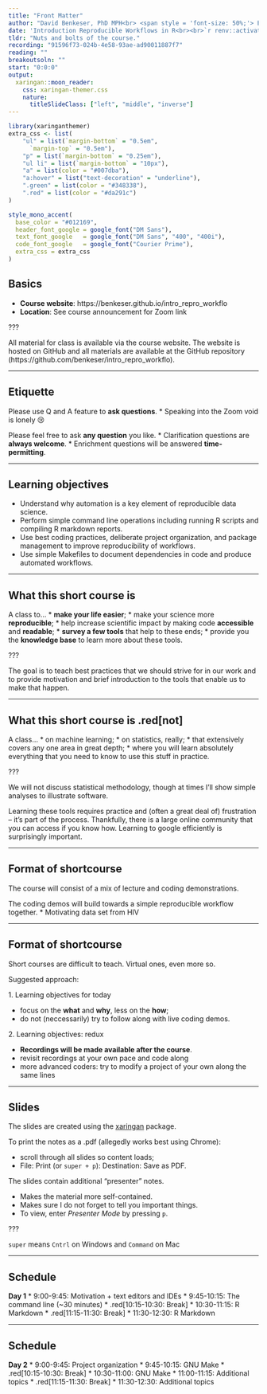 ```yaml
---
title: "Front Matter"
author: "David Benkeser, PhD MPH<br> <span style = 'font-size: 50%;'> Emory University<br> Department of Biostatistics and Bioinformatics </span>"
date: 'Introduction Reproducible Workflows in R<br><br>`r renv::activate("../.."); fontawesome::fa("link", fill = '#ffffff')` [.white[bit.ly/intro_repro_workflo]](https://bit.ly/intro_repro_workflo)'
tldr: "Nuts and bolts of the course."
recording: "91596f73-024b-4e58-93ae-ad90011887f7"
reading: ""
breakoutsoln: ""
start: "0:0:0"
output:
  xaringan::moon_reader:
    css: xaringan-themer.css
    nature:
      titleSlideClass: ["left", "middle", "inverse"]
---
```


```r
library(xaringanthemer)
extra_css <- list(
    "ul" = list(`margin-bottom` = "0.5em",
      `margin-top` = "0.5em"),
  	"p" = list(`margin-bottom` = "0.25em"),
	"ul li" = list(`margin-bottom` = "10px"),
	"a" = list(color = "#007dba"),
	"a:hover" = list("text-decoration" = "underline"),
	".green" = list(color = "#348338"),
	".red" = list(color = "#da291c")
)

style_mono_accent(
  base_color = "#012169",
  header_font_google = google_font("DM Sans"),
  text_font_google   = google_font("DM Sans", "400", "400i"),
  code_font_google   = google_font("Courier Prime"),
  extra_css = extra_css
)
```

<style type="text/css">
.remark-slide-content {
    font-size: 22px
}
</style>

## Basics

* __Course website__: https://benkeser.github.io/intro_repro_workflo
* __Location__: See course announcement for Zoom link

???

All material for class is available via the course website. The website is hosted on GitHub and all materials are available at the GitHub repository (https://github.com/benkeser/intro_repro_workflo). 

---

## Etiquette

Please use Q and A feature to __ask questions__.
* Speaking into the Zoom void is lonely 😢

Please feel free to ask __any question__ you like. 
* Clarification questions are __always welcome__.
* Enrichment questions will be answered __time-permitting__.

---

## Learning objectives

* Understand why automation is a key element of reproducible data science.
* Perform simple command line operations including running R scripts and compiling R markdown reports.
* Use best coding practices, deliberate project organization, and package management to improve reproducibility of workflows.
* Use simple Makefiles to document dependencies in code and produce automated workflows.

---

## What this short course is

A class to...
* __make your life easier__;
* make your science more __reproducible__;
* help increase scientific impact by making code __accessible__ and __readable__;
* __survey a few tools__ that help to these ends;
* provide you the __knowledge base__ to learn more about these tools.

???

The goal is to teach best practices that we should strive for in our 
work and to provide motivation and brief introduction to the tools that 
enable us to make that happen. 

---

## What this short course is .red[not]

A class...
* on machine learning;
* on statistics, really;
* that extensively covers any one area in great depth;
* where you will learn absolutely everything that you need to know to use this stuff in practice.

???

We will not discuss statistical methodology, though at times I'll show simple analyses to illustrate software. 

Learning these tools requires practice and (often a great deal of) frustration -- it's part of the process. Thankfully, there is a large online community that you can access if you know how. Learning to google efficiently is surprisingly important. 

---

## Format of shortcourse

The course will consist of a mix of lecture and coding demonstrations.

The coding demos will build towards a simple reproducible workflow together.
* Motivating data set from HIV

---

## Format of shortcourse

Short courses are difficult to teach. Virtual ones, even more so.

Suggested approach:

1\. Learning objectives for today

* focus on the __what__ and __why__, less on the __how__;
* do not (neccessarily) try to follow along with live coding demos.

2\. Learning objectives: redux

* __Recordings will be made available after the course__.
* revisit recordings at your own pace and code along
* more advanced coders: try to modify a project of your own along the same lines

---

## Slides

The slides are created using the [xaringan](https://slides.yihui.org/xaringan/#1) package. 

To print the notes as a .pdf (allegedly works best using Chrome):

* scroll through all slides so content loads;
* File: Print (or `super + p`): Destination: Save as PDF.

The slides contain additional "presenter" notes. 

* Makes the material more self-contained. 
* Makes sure I do not forget to tell you important things.
* To view, enter *Presenter Mode* by pressing `p`.

???

`super` means `Cntrl` on Windows and `Command` on Mac

---

## Schedule

__Day 1__
* 9:00-9:45: Motivation + text editors and IDEs
* 9:45-10:15: The command line (~30 minutes)
* .red[10:15-10:30: Break]
* 10:30-11:15: R Markdown
* .red[11:15-11:30: Break]
* 11:30-12:30: R Markdown

---

## Schedule

__Day 2__
* 9:00-9:45: Project organization
* 9:45-10:15: GNU Make
* .red[10:15-10:30: Break]
* 10:30-11:00: GNU Make
* 11:00-11:15: Additional topics
* .red[11:15-11:30: Break]
* 11:30-12:30: Additional topics